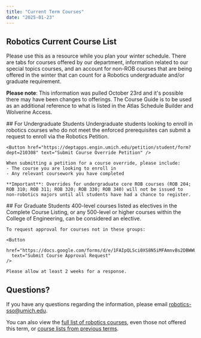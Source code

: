 ```yaml
---
title: "Current Term Courses"
date: "2025-01-23"
---
```


## Robotics Current Course List

<MaizeButton 
  href="https://docs.google.com/spreadsheets/d/1qXqC4uJqZYVOadw0eIn9LAWEu_8lLwX65nOFFohlj4Y/edit?usp=sharing" 
  text="View Winter 2025 Course Guide" 
/>

Please use this as a resource while you plan your winter schedule. There are tabs for courses offered by our department, information related to our special topics courses, and an account for non-ROB courses that are being offered in the winter that can count for a Robotics undergraduate and/or graduate requirement.  
  
**Please note**: This information was pulled October 23rd and it's possible there may have been changes to offerings. The Course Guide is to be used as an additional reference to what is listed in the Atlas Schedule Builder and Wolverine Access.

<TwoColumn>
  <div slot="left">
    ## For Undergraduate Students
    Undergraduate students looking to enroll in robotics courses who do not meet the enforced prerequisites can submit a request to enroll via the Robotics Petition. 

    <Button href="https://deptapps.engin.umich.edu/petition/student/form?dept=210308" text="Submit Course Override Petition" />

    When submitting a petition for a course override, please include:
    - The course you are looking to enroll in
    - Any relevant coursework you have completed

    **Important**: Overrides for undergraduate core ROB courses (ROB 204; ROB 310; ROB 311; ROB 320; ROB 330; ROB 340) will not be issued to non-robotics majors until all students have had a chance to register.
  </div>

  <div slot="right">
    ## For Graduate Students
    400-level courses listed as electives in the Complete Course Listing, or any 500-level or higher courses within the College of Engineering, can be considered an elective.

    To request approval for courses not in these groups:

    <Button 
      href="https://docs.google.com/forms/d/e/1FAIpQLSci0XS8N5iMFAmnvBs2DBWWUwdGac9HoBrg536HpNfD4HLP4Q/viewform" 
      text="Submit Course Approval Request" 
    />

    Please allow at least 2 weeks for a response.
  </div>
</TwoColumn>

## Questions?

If you have any questions regarding the information, please email [robotics-sso@umich.edu](mailto:robotics-sso@umich.edu).

You can also view the [full list of robotics courses](https://robotics.umich.edu/academics/courses/complete-course-listing/), even those not offered this term, or [course lists from previous terms](https://robotics.umich.edu/academics/courses#past-course-offerings).
